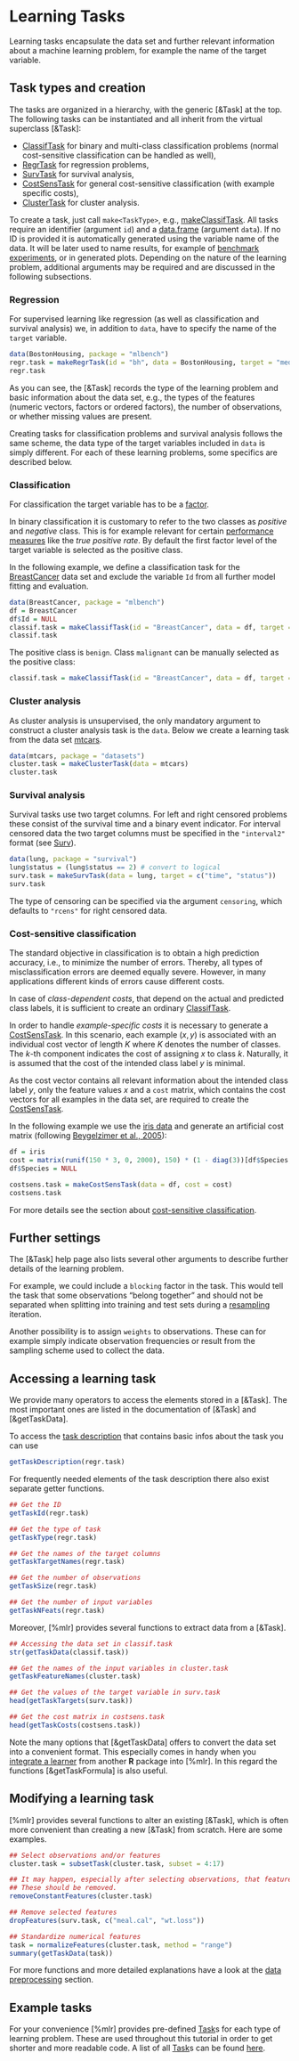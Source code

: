 # Learning Tasks
Learning tasks encapsulate the data set and further relevant information about a machine
learning problem, for example the name of the target variable.


## Task types and creation
The tasks are organized in a hierarchy, with the generic [&Task] at the top.
The following tasks can be instantiated and all inherit from the virtual superclass [&Task]:

* [ClassifTask](&Task) for binary and multi-class classification problems
  (normal cost-sensitive classification can be handled as well),
* [RegrTask](&Task) for regression problems,
* [SurvTask](&Task) for survival analysis,
* [CostSensTask](&Task) for general cost-sensitive classification
  (with example specific costs),
* [ClusterTask](&Task) for cluster analysis.

To create a task, just call ``make<TaskType>``, e.g., [makeClassifTask](&Task).
All tasks require an identifier (argument ``id``) and a [data.frame](&base::data.frame) (argument ``data``).
If no ID is provided it is automatically generated using the variable name of the data.
It will be later used to name results, for example of
[benchmark experiments](benchmark_experiments.md), or in generated plots.
Depending on the nature of the learning problem, additional arguments may be required and
are discussed in the following subsections.


### Regression
For supervised learning like regression (as well as classification and
survival analysis) we, in addition to ``data``, have to specify the name of the ``target``
variable.

```r
data(BostonHousing, package = "mlbench")
regr.task = makeRegrTask(id = "bh", data = BostonHousing, target = "medv")
regr.task
```

As you can see, the [&Task] records the type of the learning problem and basic information about
the data set, e.g., the types of the features (numeric vectors, factors or ordered factors),
the number of observations, or whether missing values are present.

Creating tasks for classification problems and survival analysis follows the same scheme,
the data type of the target variables included in ``data`` is simply different.
For each of these learning problems, some specifics are described below.


### Classification
For classification the target variable has to be a [factor](&base::factor).

In binary classification it is customary to refer to the two classes as *positive* and
*negative* class.
This is for example relevant for certain [performance measures](performance.md)
like the *true positive rate*.
By default the first factor level of the target variable is selected as the positive class.

In the following example, we define a classification task for the
[BreastCancer](&mlbench::BreastCancer) data set and exclude the variable ``Id`` from all further
model fitting and evaluation.

```r
data(BreastCancer, package = "mlbench")
df = BreastCancer
df$Id = NULL
classif.task = makeClassifTask(id = "BreastCancer", data = df, target = "Class")
classif.task
```

The positive class is ``benign``.
Class ``malignant`` can be manually selected as the positive class:

```r
classif.task = makeClassifTask(id = "BreastCancer", data = df, target = "Class", positive = "malignant")
```

### Cluster analysis
As cluster analysis is unsupervised, the only mandatory argument to construct a cluster analysis task is the ``data``.
Below we create a learning task from the data set [mtcars](&datasets::mtcars).

```r
data(mtcars, package = "datasets")
cluster.task = makeClusterTask(data = mtcars)
cluster.task
```

### Survival analysis
Survival tasks use two target columns.
For left and right censored problems these consist of the survival time and a binary event indicator.
For interval censored data the two target columns must be specified in the ``"interval2"`` format (see [Surv](&survival::Surv)).

```r
data(lung, package = "survival")
lung$status = (lung$status == 2) # convert to logical
surv.task = makeSurvTask(data = lung, target = c("time", "status"))
surv.task
```

The type of censoring can be specified via the argument ``censoring``, which defaults to
``"rcens"`` for right censored data.


### Cost-sensitive classification
The standard objective in classification is to obtain a high prediction accuracy, i.e., to
minimize the number of errors. Thereby, all types of misclassification errors are deemed
equally severe. However, in many applications different kinds of errors cause different costs.

In case of *class-dependent costs*, that depend on the actual and predicted class labels, it
is sufficient to create an ordinary [ClassifTask](&Task).

In order to handle *example-specific costs* it is necessary to generate a [CostSensTask](&Task).
In this scenario, each example $(x, y)$ is associated with an individual cost vector of length
$K$ where $K$ denotes the number of classes. The $k$-th component indicates the cost of assigning
$x$ to class $k$. Naturally, it is assumed that the cost of the intended class label $y$ is
minimal.

As the cost vector contains all relevant information about the intended class label $y$, only
the feature values $x$ and a ``cost`` matrix, which contains the cost vectors for all examples in the data
set, are required to create the [CostSensTask](&Task).

In the following example we use the [iris data](&datasets::iris) and generate an artificial cost matrix
(following [Beygelzimer et al., 2005](http://dx.doi.org/10.1145/1102351.1102358)):

```r
df = iris
cost = matrix(runif(150 * 3, 0, 2000), 150) * (1 - diag(3))[df$Species,]
df$Species = NULL

costsens.task = makeCostSensTask(data = df, cost = cost)
costsens.task
```

For more details see the section about [cost-sensitive classification](cost_sensitive_classif.md).


## Further settings
The [&Task] help page also lists several other arguments to describe further details of the
learning problem.

For example, we could include a ``blocking`` factor in the task.
This would tell the task that some observations "belong together" and should
not be separated when splitting into training and test sets during a [resampling](resample.md) iteration.

Another possibility is to assign ``weights`` to observations.
These can for example simply indicate observation frequencies or result from the sampling
scheme used to collect the data.


## Accessing a learning task
We provide many operators to access the elements stored in a [&Task].
The most important ones are listed in the documentation of [&Task] and [&getTaskData].

To access the [task description](&TaskDesc) that contains basic infos about
the task you can use

```r
getTaskDescription(regr.task)
```

For frequently needed elements of the task description there also exist separate getter functions.
```r
## Get the ID
getTaskId(regr.task)

## Get the type of task
getTaskType(regr.task)

## Get the names of the target columns
getTaskTargetNames(regr.task)

## Get the number of observations
getTaskSize(regr.task)

## Get the number of input variables
getTaskNFeats(regr.task)
```

Moreover, [%mlr] provides several functions to extract data from a [&Task].
```r
## Accessing the data set in classif.task
str(getTaskData(classif.task))

## Get the names of the input variables in cluster.task
getTaskFeatureNames(cluster.task)

## Get the values of the target variable in surv.task
head(getTaskTargets(surv.task))

## Get the cost matrix in costsens.task
head(getTaskCosts(costsens.task))
```

Note the many options that [&getTaskData] offers to convert the data set into a convenient format.
This especially comes in handy when you [integrate a learner](create_learner.md) from another **R**
package into [%mlr].
In this regard the functions [&getTaskFormula] is also useful.


## Modifying a learning task
[%mlr] provides several functions to alter an existing [&Task], which is often more
convenient than creating a new [&Task] from scratch.
Here are some examples.

```r
## Select observations and/or features
cluster.task = subsetTask(cluster.task, subset = 4:17)

## It may happen, especially after selecting observations, that features are constant.
## These should be removed.
removeConstantFeatures(cluster.task)

## Remove selected features
dropFeatures(surv.task, c("meal.cal", "wt.loss"))

## Standardize numerical features
task = normalizeFeatures(cluster.task, method = "range")
summary(getTaskData(task))
```

For more functions and more detailed explanations have a look at the
[data preprocessing](preproc.md) section.


## Example tasks
For your convenience [%mlr] provides pre-defined [Task](&Task)s for each type of learning problem.
These are used throughout this tutorial in order to get shorter and more readable code.
A list of all [Task](&Task)s can be found [here](example_tasks.md).
